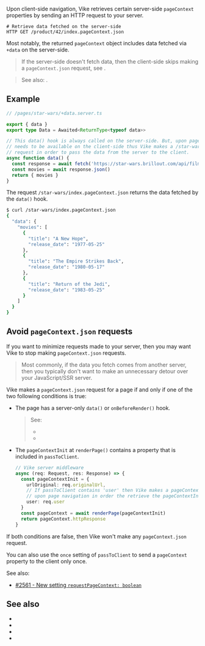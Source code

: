 
Upon <Link href="/client-routing">client-side navigation</Link>,
Vike retrieves certain server-side `pageContext` properties by sending an HTTP request to your server.

```shell
# Retrieve data fetched on the server-side
HTTP GET /product/42/index.pageContext.json
```

Most notably, the returned `pageContext` object includes data fetched via <Link href="/data#environment">`+data` on the server-side</Link>.

> If the server-side doesn't fetch data, then the client-side skips making a `pageContext.json` request, see <Link href="#avoid-pagecontext-json-requests" />.

> See also: <Link href="/pageContext#lifecycle" />.


## Example

```ts
// /pages/star-wars/+data.server.ts

export { data }
export type Data = Awaited<ReturnType<typeof data>>

// This data() hook is always called on the server-side. But, upon page navigation, the data
// needs to be available on the client-side thus Vike makes a /star-wars/index.pageContext.json
// request in order to pass the data from the server to the client.
async function data() {
  const response = await fetch('https://star-wars.brillout.com/api/films.json')
  const movies = await response.json()
  return { movies }
}
```
The request `/star-wars/index.pageContext.json` returns the data fetched by the `data()` hook.

```bash
$ curl /star-wars/index.pageContext.json
{
  "data": {
    "movies": [
      {
        "title": "A New Hope",
        "release_date": "1977-05-25"
      },
      {
        "title": "The Empire Strikes Back",
        "release_date": "1980-05-17"
      },
      {
        "title": "Return of the Jedi",
        "release_date": "1983-05-25"
      }
    ]
  }
}
```

## Avoid `pageContext.json` requests

If you want to minimize requests made to your server, then you may want Vike to stop making `pageContext.json` requests.

> Most commonly, if the data you fetch comes from another server, then you typically don't want to make an unnecessary detour over your JavaScript/SSR server.

Vike makes a `pageContext.json` request for a page if and only if one of the two following conditions is true:
- The page has a server-only `data()` or `onBeforeRender()` hook.
  > See:
  > - <Link href="/data#environment" />
  > - <Link href="/onBeforeRender#environment" />
- The `pageContextInit` at <Link href="/renderPage">`renderPage()`</Link> contains a property that is included in <Link href="/passToClient">`passToClient`</Link>.
  ```ts
  // Vike server middleware
  async (req: Request, res: Response) => {
    const pageContextInit = {
      urlOriginal: req.originalUrl,
      // If passToClient contains 'user' then Vike makes a pageContext.json request
      // upon page navigation in order the retrieve the pageContextInit.user value.
      user: req.user
    }
    const pageContext = await renderPage(pageContextInit)
    return pageContext.httpResponse
  }
  ```

If both conditions are false, then Vike won't make any `pageContext.json` request.

You can also use <Link href="/passToClient#once">the `once` setting of `passToClient`</Link> to send a `pageContext` property to the client only once.

See also:
- [#2561 - New setting `requestPageContext: boolean`](https://github.com/vikejs/vike/issues/2561)


## See also

- <Link href="/passToClient" />
- <Link href="/pageContext#lifecycle" />
- <Link href="/data#environment" />
- <Link href="/onBeforeRender#environment" />
